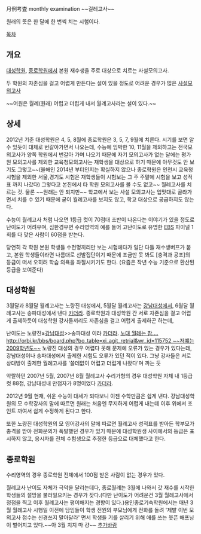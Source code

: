 月例考査
monthly examination
~~걸레고사~~

원래의 뜻은 한 달에 한 번씩 치는 시험이다.

[[목차]]
== 개요 ==
[[대성학원]], [[종로학원]]에서 본원 재수생을 주로 대상으로 치르는 사설모의고사.

두 학원의 자존심을 걸고 어렵게 만든다는 설이 있을 정도로 어려운 경우가 많은 [[사설모의고사]]

~~어원은 월례(원래) 어렵고 더럽게 내서 월례고사라는 설이 있다.~~

== 상세 ==
2012년 기준 대성학원은 4, 5, 8월에 종로학원은 3, 5, 7, 9월에 치른다. 시기를 보면 알 수 있듯이 대체로 번갈아가면서 나오는데, 수능에 임박한 10, 11월을 제외하고는 전국모의고사가 양쪽 학원에서 번갈아 가며 나오기 때문에 자기 모의고사가 없는 달에는 평가원 모의고사를 제외한 교육청모의고사는 재학생을 대상으로 하기 때문에 아무것도 안 보기도 그렇고~~(올해인 2014년 부터인지는 확실하지 않으나 종로학원은 인천시 교육청 시험을 제외한 서울,경기도 시험은 재학생들이 시험보는 그 주 주말에 시험을 보고 성적표 까지 나갔다) 그렇다고 본진에서 타 학원 모의고사를 볼 수도 없고~~  월례고사를 치르는 것. 물론 ~~원래는 안 되지만~~ 학교에서 보는 사설 모의고사는 입맛대로 골라가면서 치를 수 있기 때문에 굳이 월례고사를 보지도 않고, 학교 대상으로 공급하지도 않는다.

수능이 월례고사 처럼 나오면 1등급 컷이 70점대 초반이 나온다는 이야기가 있을 정도로 난이도가 어려우며, 심한경우면 수리영역의 예를 들어 고난이도로 유명한 [[EBS]] 파이널 1회를 다 맞은 사람이 60점을 받는다. 

당연히 각 학원 본원 학생들 수천명끼리만 보는 시험에다가 일단 다들 재수생버프가 붙고, 본원 학생들이라면 나름대로 선발집단이기 때문에 조금만 못 봐도 [충격과 공포]의 등급이 떠서 오히려 학습 의욕을 좌절시키기도 한다.
(요즘은 작년 수능 기준으로 환산된 등급을 보여준다) 

== 대성학원 ==
3월달과 8월달 월례고사는 노량진 대성에서, 5월달 월례고사는 [[강남대성]]에서, 6월달 월례고사는 송파대성에서 낸다 [[카더라]].
종로학원과 대성학원 간 서로 자존심을 걸고 어렵게 출제하듯이 대성학원 강사들끼리도 자존심을 걸고 어렵게 출제하곤 하는데,

난이도는 노량진≥[[강남대성]]>>송파대성 이라 [[카더라]]. [http://job.dcinside.com/list.php?id=exam_2004&no=1056332 노대 월례는 참....] [[http://orbi.kr/bbs/board.php?bo_table=xi_agit_retrial&wr_id=115752 ~~저떄는 2009학년도~~]]
노량진 대성의 경우 어렵다 못해 문제에 오류가 있는 경우가 있다는데, 강남대성이나 송파대성에서 출제한 시험도 오류가 있던 적이 있다. 그냥 강사들은 서로 상대방이 출제한 월례고사를 '쓸데없이 어렵고 더럽게 나왔다'며 까는 듯

악랄하던 2007년 5월, 2007년 8월 월례고사 수리가형의 경우 대성학원 자체 내 1등급 컷 88점, 강남대성내 만점자가 8명이었다 [[카더라]].

2012년 9월 현재, 쉬운 수능이 대세가 되다보니 이젠 수학만큼은 쉽게 낸다.
강남대성학원의 모 수학강사의 말에 따르면 원래는 처음엔 무지하게 어렵게 내는데 이후 위에서 조인트 까여서 쉽게 수정하게 된다고 한다.
 
또한 노량진 대성학원의 모 영어강사의 말에 따르면 월례고사 성적표를 받아든 학부모가 충격을 받아 전화문의가 폭발했던 경우가 있기 때문에 대성학원생 사이에서의 등급은 표시하지 않고, 응시자를 전체 수험생으로 추정한 등급으로 대체했다고 한다.  


== 종로학원 ==
수리영역의 경우 종로학원 전체에서 100점 받은 사람이 없는 경우가 있다.

월례고사 난이도 자체가 극악을 달리는데다, 종로월례는 3월에 나와서 갓 재수를 시작한 학생들의 절망을 불러일으키는 경우가 잦다.(다만 난이도가 어려운건  3월 월례고사에서 정점을 찍고 이후 월례고사는 평이해지는 경향이 있다.)용인종로기숙학원에서는 매년 3월 월례고사 시행일 이전에 담임들이 학생 전원의 부모님에게 전화를 돌려 '제발 이번 모의고사 점수는 신경쓰지 말아달라' 면서 학생들 기를 살리기 위해 애를 쓰는 웃픈 해프닝이 벌어지고 있다.~~아 3월 치지 마 걍~~
[[추가바람]]
